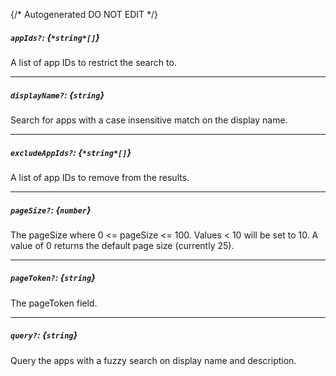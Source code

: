 {/* Autogenerated DO NOT EDIT  */}
##### `appIds?`: *{`*string*[]`}*
A list of app IDs to restrict the search to.

---
##### `displayName?`: *{`string`}*
Search for apps with a case insensitive match on the display name.

---
##### `excludeAppIds?`: *{`*string*[]`}*
A list of app IDs to remove from the results.

---
##### `pageSize?`: *{`number`}*
The pageSize where 0 \<= pageSize \<= 100. Values \< 10 will be set to 10. A value of 0 returns the default page size (currently 25).

---
##### `pageToken?`: *{`string`}*
The pageToken field.

---
##### `query?`: *{`string`}*
Query the apps with a fuzzy search on display name and description.

